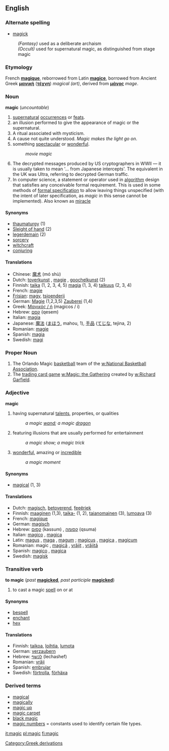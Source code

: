 {{wikipedia}}
==English==

===Alternate spelling===
*[[magick]]
:''(Fantasy)'' used as a deliberate archaism
:''(Occult)'' used for supernatural magic, as distinguished from stage magic

===Etymology===
French '''[[magique]]''', reborrowed from Latin '''[[magice]]''', borrowed from Ancient Greek '''[[μαγική]]''' ('''[[τέχνη]]''') ''magical (art)'', derived from '''[[μάγος]]''' ''mage''.

===Noun===
'''magic''' (''uncountable'')
# [[supernatural]] [[occur]]rences or [[feat]]s.
# an illusion performed to give the appearance of magic or the supernatural.
# A ritual associated with mysticism.
# A cause not quite understood. ''Magic makes the light go on''.
# something [[spectacular]] or [[wonderful]].
#: ''movie magic''
# The decrypted messages produced by US cryptographers in WWII &mdash; it is usually taken to mean '... from Japanese intercepts'. The equivalent in the UK was Ultra, referring to decrypted German traffic.
#In computer science,  a statement or operator used in [[algorithm]] design that satisfies any conceivable formal requirement. This is used in some methods of [[formal specification]] to allow leaving things unspecified (with the intent of later specification, as ''magic'' in this sense cannot be implemented). Also known as [[miracle]]

====Synonyms====
* [[thaumaturgy]] (1)
* [[Sleight of hand]] (2)
* [[legerdemain]] (2)
* [[sorcery]]
* [[witchcraft]]
* [[conjuring]]

====Translations====
*Chinese: [[魔术]] (mó shù)
*Dutch: [[toverkunst]] {{f}}, [[magie]] {{f}}, [[goochelkunst]] {{f}} (2)
*Finnish: [[taika]] (1, 2, 3, 4, 5) [[magia]] (1, 3, 4) [[taikuus]] (2, 3, 4)
*French: [[magie]] {{f}}
*[[Frisian]]: [[magy]], [[tsjoenderij]]
*German: [[Magie]] {{f}} (1,2,3,5) [[Zauberei]] {{f}} (1,4)
*Greek: [[Μαγικός / ή]] (magicos / i)
*Hebrew: [[קסם]] (qesem) {{m}}
*Italian: [[magia]] {{f}}
*Japanese: [[魔法]] ([[まほう]], mahou, 1), [[手品]] ([[てじな]], tejina, 2)
*Romanian: [[magie]] {{f}}
*Spanish: [[magia]] {{f}}
*Swedish: [[magi]] {{c}}


===Proper Noun===
# The Orlando Magic [[basketball]] team of the [[w:National Basketball Association]].
# The [[trading card game]] [[w:Magic: the Gathering]] created by [[w:Richard Garfield]].

===Adjective===
'''magic'''

# having supernatural [[talent]]s, properties, or qualities
#: ''a magic [[wand]]; a magic [[dragon]]''
# featuring illusions that are usually performed for entertainment
#: ''a magic show; a magic trick'' 
# [[wonder]]ful, amazing or [[incredible]]
#: ''a magic moment''

====Synonyms====
*[[magical]] (1, 3)

====Translations====
*Dutch: [[magisch]], [[betoverend]], [[feeëriek]]
*Finnish: [[maaginen]] (1,3), [[taika-]] (1, 2), [[taianomainen]] (3), [[lumoava]] (3)
*French: [[magique]]
*German: [[magisch]]
*Hebrew: [[קסום]] (kassum) {{m}}, [[קסומה]] (qsuma) {{f}}
*Italian: [[magico]] {{m}}, [[magica]] {{f}}
*Latin: [[magus]] {{m}}, [[maga]] {{f}}, [[magum]] {{n}}; [[magicus]] {{m}}, [[magica]] {{f}}, [[magicum]] {{n}}
*Romanian: magic {{m}}, [[magică]] {{f}}, [[vrăjit]] {{m}}, [[vrăjită]] {{f}}
*Spanish: [[magico]] {{m}}, [[magica]] {{f}}
*Swedish: [[magisk]]

===Transitive verb===
'''to magic''' (''past'' '''[[magicked]]''', ''past participle'' '''[[magicked]]''')
# to cast a magic [[spell]] on or at

====Synonyms====
*[[bespell]]
*[[enchant]]
*[[hex]]

====Translations====
*Finnish: [[taikoa]], [[loihtia]], [[lumota]]
*German: [[verzaubern]]
*Hebrew: [[לכשף]] (lechashef)
*Romanian: [[vrăji]]
*Spanish: [[embrujar]]
*Swedish: [[förtrolla]], [[förhäxa]]

===Derived terms===
*[[magical]]
*[[magically]]
*[[magic up]]
*[[magic carpet]]
*[[black magic]]
*[[magic numbers]] = constants used to identify certain file types.

[[Category:Greek derivations]]

[[it:magic]]
[[pl:magic]]
[[fi:magic]]
